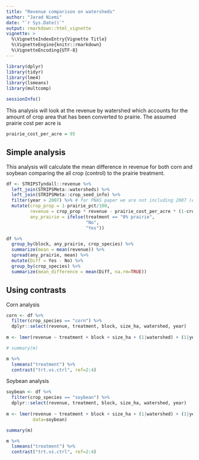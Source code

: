 ```yaml
---
title: "Revenue comparison on watersheds"
author: "Jarad Niemi"
date: "`r Sys.Date()`"
output: rmarkdown::html_vignette
vignette: >
  %\VignetteIndexEntry{Vignette Title}
  %\VignetteEngine{knitr::rmarkdown}
  %\VignetteEncoding{UTF-8}
---
```



```r
library(dplyr)
library(tidyr)
library(lme4)
library(lsmeans)
library(multcomp)
```

```r
sessionInfo()
```

This analysis will look at the revenue by watershed which accounts for the 
amount of crop area that has been converted to prairie.
The assumed prairie cost per acre is 

```r
prairie_cost_per_acre = 95
```


## Simple analysis

This analysis will calculate the mean difference in revenue for both corn and
soybean comparing the all crop (control) to the prairie treatment.

```r
df <- STRIPSTyndall::revenue %>%
  left_join(STRIPSMeta::watersheds) %>%
  left_join(STRIPSMeta::crop_seed_info) %>%
  filter(year > 2007) %>% # for PNAS paper we are not including 2007 (establishment)
  mutate(crop_prop = 1-prairie_pct/100,
         revenue = crop_prop * revenue - prairie_cost_per_acre * (1-crop_prop), 
         any_prairie = ifelse(treatment == "0% prairie", 
                              "No", 
                              "Yes")) 

df %>%
  group_by(block, any_prairie, crop_species) %>%
  summarize(mean = mean(revenue)) %>%
  spread(any_prairie, mean) %>%
  mutate(Diff = Yes - No) %>%
  group_by(crop_species) %>%
  summarize(mean_difference = mean(Diff, na.rm=TRUE))
```

## Using contrasts

Corn analysis

```r
corn <- df %>% 
  filter(crop_species == "corn") %>%
  dplyr::select(revenue, treatment, block, size_ha, watershed, year)
  
m <- lmer(revenue ~ treatment + block + size_ha + (1|watershed) + (1|year), data=corn)

# summary(m)

m %>%
  lsmeans("treatment") %>%
  contrast("trt.vs.ctrl", ref=2:4)
```



Soybean analysis


```r
soybean <- df %>% 
  filter(crop_species == "soybean") %>%
  dplyr::select(revenue, treatment, block, size_ha, watershed, year)
  
m <- lmer(revenue ~ treatment + block + size_ha + (1|watershed) + (1|year), 
          data=soybean)

summary(m)

m %>%
  lsmeans("treatment") %>%
  contrast("trt.vs.ctrl", ref=2:4)
```

